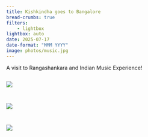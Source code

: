 ```yaml
---
title: Kishkindha goes to Bangalore
bread-crumbs: true
filters:
    - lightbox
lightbox: auto
date: 2025-07-17
date-format: "MMM YYYY"
image: photos/music.jpg
---
```


A visit to Rangashankara and Indian Music Experience!

::: {style="display: grid;grid-template-columns: repeat(auto-fill, minmax(250px, 1fr));grid-gap: 1em;"}

![](photos/music.jpg)

![](photos/books.jpg)

![](photos/food.jpg)

:::